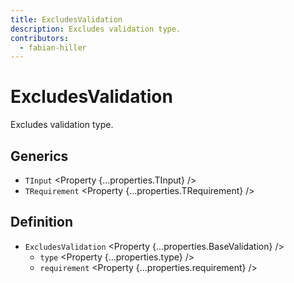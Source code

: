 ```yaml
---
title: ExcludesValidation
description: Excludes validation type.
contributors:
  - fabian-hiller
---
```



# ExcludesValidation

Excludes validation type.

## Generics

- `TInput` <Property {...properties.TInput} />
- `TRequirement` <Property {...properties.TRequirement} />

## Definition

- `ExcludesValidation` <Property {...properties.BaseValidation} />
  - `type` <Property {...properties.type} />
  - `requirement` <Property {...properties.requirement} />
